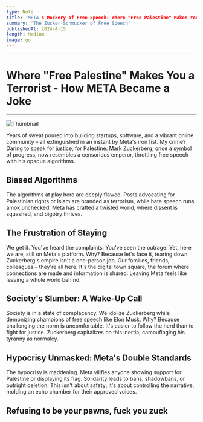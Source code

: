 ```yaml
---
type: Note
title: 'META's Mockery of Free Speech: Where "Free Palestine" Makes You a Terrorist - How META Became a Joke'
summary: 'The Zucker-Schmucker of Free Speech'
publishedAt: 2024-4-15
length: Medium
image: go
---
```


---
# Where "Free Palestine" Makes You a Terrorist - How META Became a Joke
---
![Thumbnail](https://i.redd.it/r4rdemfsbrrc1.jpeg)

Years of sweat poured into building startups, software, and a vibrant online community – all extinguished in an instant by Meta's iron fist. My crime? Daring to speak for justice, for Palestine.  Mark Zuckerberg, once a symbol of progress, now resembles a censorious emperor, throttling free speech with his opaque algorithms.

## Biased Algorithms
The algorithms at play here are deeply flawed. Posts advocating for Palestinian rights or Islam are branded as terrorism, while hate speech runs amok unchecked. Meta has crafted a twisted world, where dissent is squashed, and bigotry thrives.

## The Frustration of Staying

We get it. You've heard the complaints. You've seen the outrage. Yet, here we are, still on Meta's platform. Why? Because let's face it, tearing down Zuckerberg's empire isn't a one-person job. Our families, friends, colleagues – they're all here. It's the digital town square, the forum where connections are made and information is shared. Leaving Meta feels like leaving a whole world behind.

## Society's Slumber: A Wake-Up Call

Society is in a state of complacency. We idolize Zuckerberg while demonizing champions of free speech like Elon Musk. Why? Because challenging the norm is uncomfortable. It's easier to follow the herd than to fight for justice. Zuckerberg capitalizes on this inertia, camouflaging his tyranny as normalcy.


## Hypocrisy Unmasked: Meta's Double Standards

The hypocrisy is maddening. Meta vilifies anyone showing support for Palestine or displaying its flag. Solidarity leads to bans, shadowbans, or outright deletion. This isn't about safety; it's about controlling the narrative, molding an echo chamber for their approved voices.

## Refusing to be your pawns, fuck you zuck
```
